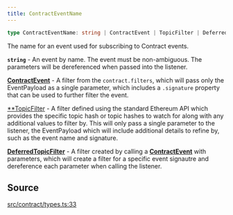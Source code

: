 ```yaml
---
title: ContractEventName
---
```


```ts
type ContractEventName: string | ContractEvent | TopicFilter | DeferredTopicFilter;
```

The name for an event used for subscribing to Contract events.

**`string`** - An event by name. The event must be non-ambiguous. The parameters will be dereferenced when passed
into the listener.

[**ContractEvent**](/content/interfaces/ContractEvent) - A filter from the `contract.filters`, which will pass only the
EventPayload as a single parameter, which includes a `.signature` property that can be used to further filter the
event.

[**TopicFilter](/content/type-aliases/TopicFilter) - A filter defined using the standard Ethereum API which provides the specific
topic hash or topic hashes to watch for along with any additional values to filter by. This will only pass a single
parameter to the listener, the EventPayload which will include additional details to refine by, such as the event
name and signature.

[**DeferredTopicFilter**](/content/interfaces/DeferredTopicFilter) - A filter created by calling a
[**ContractEvent**](/content/interfaces/ContractEvent) with parameters, which will create a filter for a specific event signautre
and dereference each parameter when calling the listener.

## Source

[src/contract/types.ts:33](https://github.com/dominant-strategies/quais-6.js/blob/95934f9b18ff90a0666dd9772179b612f2ad5510/src/contract/types.ts#L33)

